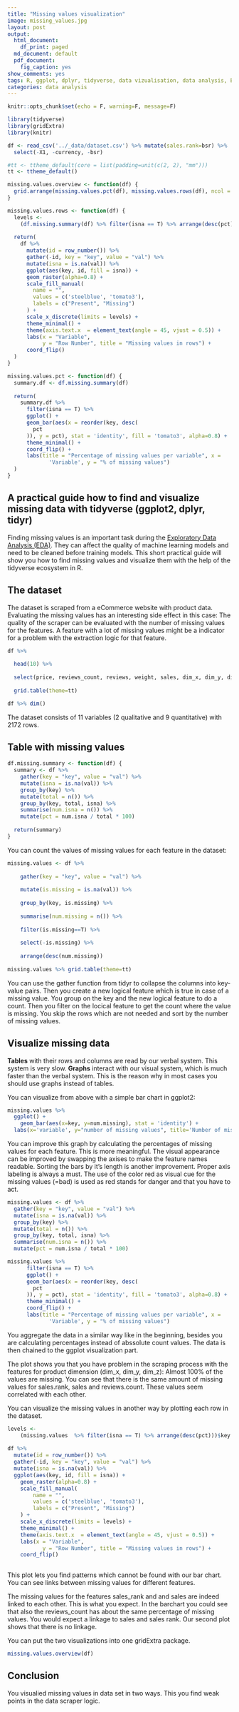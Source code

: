 ```yaml
---
title: "Missing values visualization"
image: missing_values.jpg
layout: post
output:
  html_document:
    df_print: paged
  md_document: default
  pdf_document:
    fig_caption: yes
show_comments: yes
tags: R, ggplot, dplyr, tidyverse, data vizualisation, data analysis, EDA
categories: data analysis
---
```


```r
knitr::opts_chunk$set(echo = F, warning=F, message=F)
```

```r
library(tidyverse)
library(gridExtra)
library(knitr)
```
```r
df <- read_csv('../_data/dataset.csv') %>% mutate(sales.rank=bsr) %>% 
  select(-X1, -currency, -bsr)
```

```r
#tt <- ttheme_default(core = list(padding=unit(c(2, 2), "mm")))
tt <- ttheme_default()
```


```r

missing.values.overview <- function(df) {
  grid.arrange(missing.values.pct(df), missing.values.rows(df), ncol = 2)
}

missing.values.rows <- function(df) {
  levels <-
    (df.missing.summary(df) %>% filter(isna == T) %>% arrange(desc(pct)))$key
  
  return(
    df %>%
      mutate(id = row_number()) %>%
      gather(-id, key = "key", value = "val") %>%
      mutate(isna = is.na(val)) %>%
      ggplot(aes(key, id, fill = isna)) +
      geom_raster(alpha=0.8) +
      scale_fill_manual(
        name = "",
        values = c('steelblue', 'tomato3'),
        labels = c("Present", "Missing")
      ) +
      scale_x_discrete(limits = levels) +
      theme_minimal() +
      theme(axis.text.x  = element_text(angle = 45, vjust = 0.5)) +
      labs(x = "Variable",
           y = "Row Number", title = "Missing values in rows") +
      coord_flip()
  )
}

missing.values.pct <- function(df) {
  summary.df <- df.missing.summary(df)
  
  return(
    summary.df %>%
      filter(isna == T) %>%
      ggplot() +
      geom_bar(aes(x = reorder(key, desc(
        pct
      )), y = pct), stat = 'identity', fill = 'tomato3', alpha=0.8) +
      theme_minimal() +
      coord_flip() +
      labs(title = "Percentage of missing values per variable", x =
             'Variable', y = "% of missing values")
  )
}
```


## A practical guide how to find and visualize missing data with tidyverse (ggplot2, dplyr, tidyr)

Finding missing values is an important task during the [Exploratory Data Analysis (EDA)](https://en.wikipedia.org/wiki/Exploratory_data_analysis). They can affect the quality of machine learning models and need to be cleaned before training models. This short practical guide will show you how to find missing values and visualize them with the help of the tidyverse ecosystem in R.


## The dataset

The dataset is scraped from a eCommerce website with product data. Evaluating the missing values has an interesting side effect in this case: The quality of the scraper can be evaluated with the number of missing values for the features. A feature with a lot of missing values might be a indicator for a problem with the extraction logic for that feature.

```r
df %>% 
  
  head(10) %>% 
  
  select(price, reviews_count, reviews, weight, sales, dim_x, dim_y, dim_z) %>%
  
  grid.table(theme=tt)
```

```r
df %>% dim()
```


The dataset consists of 11 variables (2 qualitative and 9 quantitative) with 2172 rows.


## Table with missing values 
 
```r

df.missing.summary <- function(df) {
  summary <- df %>%
    gather(key = "key", value = "val") %>%
    mutate(isna = is.na(val)) %>%
    group_by(key) %>%
    mutate(total = n()) %>%
    group_by(key, total, isna) %>%
    summarise(num.isna = n()) %>%
    mutate(pct = num.isna / total * 100)
  
  return(summary)
}

```

You can count the values of missing values for each feature in the dataset:

```r
missing.values <- df %>%
  
    gather(key = "key", value = "val") %>%
  
    mutate(is.missing = is.na(val)) %>%
  
    group_by(key, is.missing) %>%
  
    summarise(num.missing = n()) %>%
  
    filter(is.missing==T) %>%
  
    select(-is.missing) %>%
  
    arrange(desc(num.missing))
    
missing.values %>% grid.table(theme=tt)
```

You can use the gather function from tidyr to collapse the columns into key-value pairs. Then you create a new logical feature which is true in case of a missing value. You group on the key and the new logical feature to do a count. Then you filter on the locical feature to get the count where the value is missing. You skip the rows which are not needed and sort by the number of missing values. 

## Visualize missing data


__Tables__ with their rows and columns  are read by our verbal system. This system is very slow. 
__Graphs__ interact with our visual system, which is much faster than the verbal system. This is the reason why in most cases you should use graphs instead of tables. 

You can visualize from above with a simple bar chart in ggplot2:

```r
missing.values %>%
  ggplot() +
    geom_bar(aes(x=key, y=num.missing), stat = 'identity') +
  labs(x='variable', y="number of missing values", title='Number of missing values per variable')
```

You can improve this graph by calculating the percentages of missing values for each feature. This is more meaningful. The visual appearance can be improved by swapping the axises to make the feature names readable. Sorting the bars by it's length is another improvement. Proper axis labeling is always a must. The use of the color red as visual cue for the missing values (=bad) is used as red stands for danger and that you have to act.


```r
missing.values <- df %>%
  gather(key = "key", value = "val") %>%
  mutate(isna = is.na(val)) %>%
  group_by(key) %>%
  mutate(total = n()) %>%
  group_by(key, total, isna) %>%
  summarise(num.isna = n()) %>%
  mutate(pct = num.isna / total * 100)

missing.values %>%
      filter(isna == T) %>%
      ggplot() +
      geom_bar(aes(x = reorder(key, desc(
        pct
      )), y = pct), stat = 'identity', fill = 'tomato3', alpha=0.8) +
      theme_minimal() +
      coord_flip() +
      labs(title = "Percentage of missing values per variable", x =
             'Variable', y = "% of missing values")
```

You aggregate the data in a similar way like in the beginning, besides you are calculating percentages instead of abssolute count values. The data is then chained to the ggplot visualization part.

The plot shows you that you have problem in the scraping process with the features for product dimension (dim_x, dim_y, dim_z): Almost 100% of the values are missing. You can see that there is the same amount of missing values for sales.rank, sales and reviews.count. These values seem correlated with each other.

You can visualize the missing values in another way by plotting each row in the dataset. 

```r
levels <-
    (missing.values  %>% filter(isna == T) %>% arrange(desc(pct)))$key
  
df %>%
  mutate(id = row_number()) %>%
  gather(-id, key = "key", value = "val") %>%
  mutate(isna = is.na(val)) %>%
  ggplot(aes(key, id, fill = isna)) +
    geom_raster(alpha=0.8) +
    scale_fill_manual(
        name = "",
        values = c('steelblue', 'tomato3'),
        labels = c("Present", "Missing")
    ) +
    scale_x_discrete(limits = levels) +
    theme_minimal() +
    theme(axis.text.x  = element_text(angle = 45, vjust = 0.5)) +
    labs(x = "Variable",
           y = "Row Number", title = "Missing values in rows") +
    coord_flip()
  
```
This plot lets you find patterns which cannot be found with our bar chart. You can see links between missing values for different features.

The missing values for the features sales_rank and and sales are indeed linked to each other. This is what you expect. In the barchart you could see that also the reviews_count has about the same percentage of missing values. You would expect a linkage to sales and sales rank. Our second plot shows that there is no linkage.

You can put the two visualizations into one gridExtra package. 



```r
missing.values.overview(df)
```


## Conclusion

You visualied missing values in data set in two ways. This you find weak points in the data scraper logic. 





